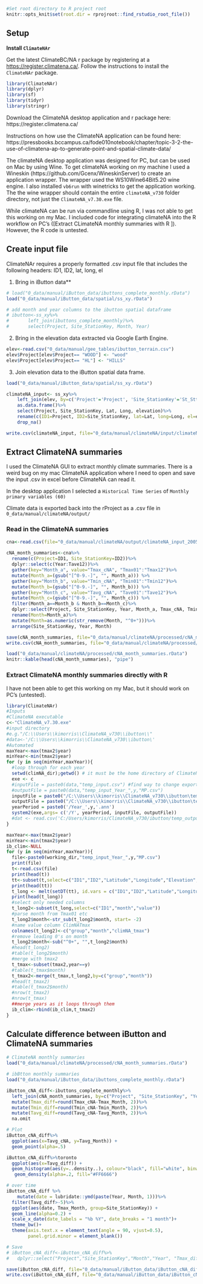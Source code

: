 ```r
#Set root directory to R project root
knitr::opts_knit$set(root.dir = rprojroot::find_rstudio_root_file())
```

## Setup {.unnumbered}

**Install `ClimateNAr`**

Get the latest ClimateBC/NA r package by registering at a <https://register.climatena.ca/>. Follow the instructions to install the `ClimateNAr` package.
 
```r
library(ClimateNAr)
library(dplyr)
library(sf)
library(tidyr)
library(stringr)
```

Download the ClimateNA desktop application and r package here: https://register.climatena.ca/

Instructions on how use the ClimateNA application can be found here: https://pressbooks.bccampus.ca/fode010notebook/chapter/topic-3-2-the-use-of-climatena-ap-to-generate-point-and-spatial-climate-data/


The climateNA desktop application was designed for PC, but can be used on Mac by using Wine. To get climateNA working on my machine I used a Wineskin (https://github.com/Gcenx/WineskinServer) to create an application wrapper. The wrapper used the WS10Wine64Bit5.20 wine engine. I also installed `vb6run` with winetricks to get the application working. The the wine wrapper should contain the entire `climateNA_v730` folder directory, not just the `ClimateNA_v7.30.exe` file. 

While climateNA can be run via commandline using R, I was not able to get this working on my Mac. I included code for integrating climateNA into the R workflow on PC's ([Extract CLimateNA monthly summaries with R ]). However, the R code is untested. 


## Create input file {.unnumbered}

ClimateNAr requires a properly formatted .csv input file that includes the following headers: ID1, ID2, lat, long, el


1.  Bring in iButton data\*\*

```r
# load("0_data/manual/iButton_data/ibuttons_complete_monthly.rData")
load("0_data/manual/iButton_data/spatial/ss_xy.rData")

# add month and year columns to the ibutton spatial dataframe
# ibutton<-ss_xy%>%
#       left_join(ibuttons_complete_monthly)%>%
#       select(Project, Site_StationKey, Month, Year)
```

2.  Bring in the elevation data extracted via Google Earth Engine.

```r
elev<-read.csv("0_data/manual/gee_tables/ibutton_terrain.csv")
elev$Project[elev$Project== "WOOD"] <- "wood"
elev$Project[elev$Project== "HL"] <- "HILLS"

```

3.  Join elevation data to the iButton spatial data frame.

```r
load("0_data/manual/iButton_data/spatial/ss_xy.rData")

climateNA_input<- ss_xy%>%
    left_join(elev, by=c('Project'='Project', 'Site_StationKey'='St_SttK'))%>%
    as.data.frame()%>%
    select(Project, Site_StationKey, Lat, Long, elevation)%>%
    rename(c(ID1=Project, ID2=Site_StationKey, lat=Lat, long=Long, el=elevation))%>%
    drop_na()

write.csv(climateNA_input, file="0_data/manual/climateNA/input/climateNA_input.csv", row.names = FALSE)  
```

## Extract ClimateNA summaries {-}

I used the ClimateNA GUI to extract monthly climate summaries. There is a weird bug on my mac ClimateNA application where I need to open and save the input .csv in excel before ClimateNA can read it.   

In the desktop application I selected a `Historical Time Series` of `Monthly primary variables (60)`

Climate data is exported back into the rProject as a .csv file in `0_data/manual/climateNA/output/`

### Read in the ClimateNA summaries {-}

```r
cna<-read.csv(file="0_data/manual/climateNA/output/climateNA_input_2005-2021MP.csv")
  
cNA_month_summaries<-cna%>%
  rename(c(Project=ID1, Site_StationKey=ID2))%>%
  dplyr::select(c(Year:Tave12))%>%
  gather(key="Month_a", value="Tmax_cNA", "Tmax01":"Tmax12")%>%
  mutate(Month_a=(gsub("[^0-9.-]", "", Month_a))) %>%
  gather(key="Month_b", value="Tmin_cNA", "Tmin01":"Tmin12")%>%
  mutate(Month_b=(gsub("[^0-9.-]", "", Month_b))) %>%
  gather(key="Month_c", value="Tavg_cNA", "Tave01":"Tave12")%>%
  mutate(Month_c=(gsub("[^0-9.-]", "", Month_c))) %>%
  filter(Month_a==Month_b & Month_b==Month_c)%>%
  dplyr::select(Project, Site_StationKey, Year, Month_a, Tmax_cNA, Tmin_cNA, Tavg_cNA)%>%
  rename(Month=Month_a)%>%
  mutate(Month=as.numeric(str_remove(Month, "^0+")))%>%
  arrange(Site_StationKey, Year, Month)

save(cNA_month_summaries, file="0_data/manual/climateNA/processed/cNA_month_summaries.rData")
write.csv(cNA_month_summaries, file="0_data/manual/climateNA/processed/cNA_month_summaries.csv")
```

```r
load("0_data/manual/climateNA/processed/cNA_month_summaries.rData")
knitr::kable(head(cNA_month_summaries), "pipe") 
```



### Extract ClimateNA monthly summaries directly with R {-}

I have not been able to get this working on my Mac, but it should work on PC's (untested).


```r
library(ClimateNAr)
#Inputs
#ClimateNA executable
c<-"ClimateNA_v7.30.exe"
#input directory
#e.g."/C:\\Users\\kimorris\\ClimateNA_v730\\ibutton\\"
#data<-'/C:\\Users\\kimorris\\ClimateNA_v730\\ibutton\'
#Automated
maxYear<-max(tmax2$year)
minYear<-min(tmax2$year)
for (y in seq(minYear,maxYear)){
  #loop through for each year
  setwd(climNA_dir);getwd() # it must be the home directory of ClimateNA
  exe <- c
  #inputFile = paste0(data,"temp_input.csv") #find way to change exported file location earlier into format needed here?
  #outputFile = paste0(data,"temp_input_Year_",y,"MP.csv")
  inputFile = paste0("/C:\\Users\\kimorris\\ClimateNA_v730\\ibutton\temp_input.csv") #find way to change exported file location earlier into format needed here?
  outputFile = paste0("/C:\\Users\\kimorris\\ClimateNA_v730\\ibutton\temp_input.csv","temp_input_Year_",y,"MP.csv")
  yearPeriod = paste0('/Year_',y,'.ann')
  system2(exe,args= c('/Y', yearPeriod, inputFile, outputFile)) 
  #dat <- read.csv('C:/Users/kimorris/ClimateNA_v730/ibutton/temp_output.csv'); head(dat) 
}

maxYear<-max(tmax2$year)
minYear<-min(tmax2$year)
ib_clim<-NULL
for (y in seq(minYear,maxYear)){
  file<-paste0(working_dir,"temp_input_Year_",y,"MP.csv")
  print(file)
  t<-read.csv(file)
  print(head(t))
  tt<-subset(t,select=c("ID1","ID2","Latitude","Longitude","Elevation", "Tmax01","Tmax02","Tmax03","Tmax04","Tmax05","Tmax06","Tmax07","Tmax08","Tmax09","Tmax10","Tmax11","Tmax12"))
  print(head(tt))
  t_long <- melt(setDT(tt), id.vars = c("ID1","ID2","Latitude","Longitude","Elevation"), variable.name = "month")
  print(head(t_long))
  #select only needed columns
  t_long2<-subset(t_long,select=c("ID1","month","value"))
  #parse month from Tmax01 etc
  t_long2$month<-str_sub(t_long2$month, start= -2)
  #name value column ClimNATmax
  colnames(t_long2)<-c("group","month","climNA_tmax")
  #remove leading 0's on month
  t_long2$month<-sub("^0+", "",t_long2$month)
  #head(t_long2)
  #table(t_long2$month)
  #merge with tmax2
  t_tmax<-subset(tmax2,year==y)
  #table(t_tmax$month)
  t_tmax2<-merge(t_tmax,t_long2,by=c("group","month"))
  #head(t_tmax2)
  #table(t_tmax2$month)
  #nrow(t_tmax2)
  #nrow(t_tmax)
  ##merge years as it loops through them
  ib_clim<-rbind(ib_clim,t_tmax2)
}
```

## Calculate difference between iButton and ClimateNA summaries {-}

```r
# ClimateNA monthly summaries
load("0_data/manual/climateNA/processed/cNA_month_summaries.rData")

# ibBtton monthly summaries
load("0_data/manual/iButton_data/ibuttons_complete_monthly.rData")

iButton_cNA_diff<-ibuttons_complete_monthly%>%
  left_join(cNA_month_summaries, by=c("Project", "Site_StationKey", "Year", "Month"))%>%
  mutate(Tmax_diff=round(Tmax_cNA-Tmax_Month, 2))%>%
  mutate(Tmin_diff=round(Tmin_cNA-Tmin_Month, 2))%>%
  mutate(Tavg_diff=round(Tavg_cNA-Tavg_Month, 2))%>%
  na.omit

# Plot 
iButton_cNA_diff%>%
  ggplot(aes(x=Tavg_cNA, y=Tavg_Month)) +
  geom_point(alpha=.5)

iButton_cNA_diff%>%toronto
  ggplot(aes(x=Tavg_diff)) +
  geom_histogram(aes(y=..density..), colour="black", fill="white", binwidth = .5)+
   geom_density(alpha=.2, fill="#FF6666") 

# over time
iButton_cNA_diff %>%
    mutate(date = lubridate::ymd(paste(Year, Month, 1)))%>%
  filter(Tavg_diff>-5)%>%
  ggplot(aes(date, Tmax_Month, group=Site_StationKey)) +
  geom_line(alpha=0.2) +
  scale_x_date(date_labels = "%b %Y", date_breaks = "1 month")+
  theme_bw()+
  theme(axis.text.x = element_text(angle = 90, vjust=0.5), 
        panel.grid.minor = element_blank())

# Save 
# iButton_cNA_diff<-iButton_cNA_diff%>%
#   dplyr::select("Project","Site_StationKey","Month","Year", "Tmax_diff", "Tmin_diff", "Tavg_diff" )

save(iButton_cNA_diff, file="0_data/manual/iButton_data/iButton_cNA_diff.rData")
write.csv(iButton_cNA_diff, file="0_data/manual/iButton_data/iButton_cNA_diff.csv")

```


